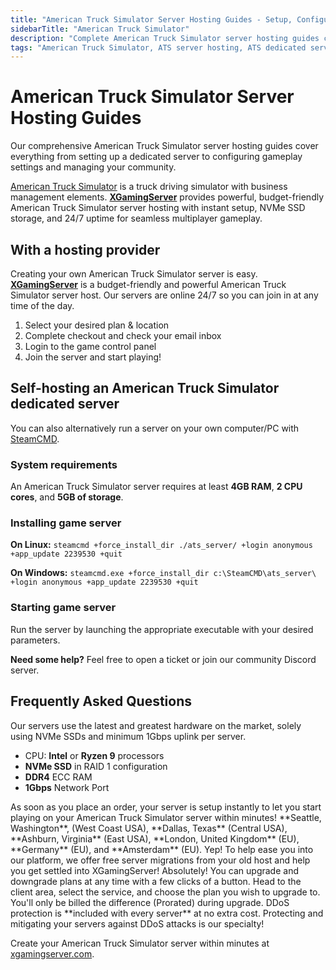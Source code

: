 ```yaml
---
title: "American Truck Simulator Server Hosting Guides - Setup, Configuration & Management"
sidebarTitle: "American Truck Simulator"
description: "Complete American Truck Simulator server hosting guides covering dedicated server setup, configuration settings, and troubleshooting."
tags: "American Truck Simulator, ATS server hosting, ATS dedicated server, ATS multiplayer"
---
```


# American Truck Simulator Server Hosting Guides

Our comprehensive American Truck Simulator server hosting guides cover everything from setting up a dedicated server to configuring gameplay settings and managing your community.

[American Truck Simulator](https://store.steampowered.com/app/270880/American_Truck_Simulator/) is a truck driving simulator with business management elements. **[XGamingServer](https://xgamingserver.com/)** provides powerful, budget-friendly American Truck Simulator server hosting with instant setup, NVMe SSD storage, and 24/7 uptime for seamless multiplayer gameplay.

## With a hosting provider
Creating your own American Truck Simulator server is easy. **[XGamingServer](https://xgamingserver.com/)** is a budget-friendly and powerful American Truck Simulator server host. Our servers are online 24/7 so you can join in at any time of the day.

1. Select your desired plan & location
2. Complete checkout and check your email inbox
3. Login to the game control panel
4. Join the server and start playing!

## Self-hosting an American Truck Simulator dedicated server

You can also alternatively run a server on your own computer/PC with [SteamCMD](https://developer.valvesoftware.com/wiki/SteamCMD).

### System requirements

An American Truck Simulator server requires at least **4GB RAM**, **2 CPU cores**, and **5GB of storage**.

### Installing game server

**On Linux:**
`steamcmd +force_install_dir ./ats_server/ +login anonymous +app_update 2239530 +quit`

**On Windows:**
`steamcmd.exe +force_install_dir c:\SteamCMD\ats_server\ +login anonymous +app_update 2239530 +quit`

### Starting game server

Run the server by launching the appropriate executable with your desired parameters.

**Need some help?** Feel free to open a ticket or join our community Discord server.

## Frequently Asked Questions

<AccordionGroup>

<Accordion title="What are the specs on the servers?">
Our servers use the latest and greatest hardware on the market, solely using NVMe SSDs and minimum 1Gbps uplink per server.

- CPU: **Intel** or **Ryzen 9** processors
- **NVMe SSD** in RAID 1 configuration
- **DDR4** ECC RAM
- **1Gbps** Network Port
</Accordion>

<Accordion title="How long does setup take?">
As soon as you place an order, your server is setup instantly to let you start playing on your American Truck Simulator server within minutes!
</Accordion>

<Accordion title="What locations are the servers in?">
**Seattle, Washington**, (West Coast USA), **Dallas, Texas** (Central USA), **Ashburn, Virginia** (East USA), **London, United Kingdom** (EU), **Germany** (EU), and **Amsterdam** (EU).
</Accordion>

<Accordion title="Can I migrate my existing server to XGamingServer?">
Yep! To help ease you into our platform, we offer free server migrations from your old host and help you get settled into XGamingServer!
</Accordion>

<Accordion title="Can I upgrade/downgrade my server later on?">
Absolutely! You can upgrade and downgrade plans at any time with a few clicks of a button. Head to the client area, select the service, and choose the plan you wish to upgrade to. You'll only be billed the difference (Prorated) during upgrade.
</Accordion>

<Accordion title="Are the servers DDoS protected?">
DDoS protection is **included with every server** at no extra cost. Protecting and mitigating your servers against DDoS attacks is our specialty!
</Accordion>

</AccordionGroup>

Create your American Truck Simulator server within minutes at [xgamingserver.com](https://xgamingserver.com/).
